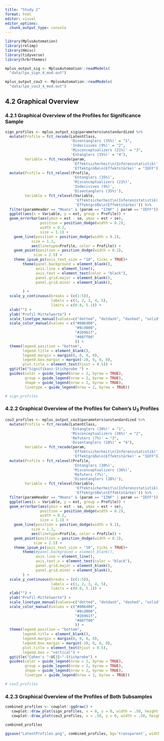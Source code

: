 ```yaml
---
title: "Study 2"
format: html
editor: visual
editor_options: 
  chunk_output_type: console
---
```


```r
library(MplusAutomation)
library(relimp)
library(Hmisc)
library(tidyverse)
library(hrbrthemes)

mplus_output_sig <- MplusAutomation::readModels(
  "data/lpa_sign_4_mod.out")

mplus_output_cou3 <- MplusAutomation::readModels(
  "data/lpa_cou3_4_mod.out")
```

## 4.2 Graphical Overview

### 4.2.1 Graphical Overview of the Profiles for Significance Sample

```r
sign_profiles <- mplus_output_sig$parameters$unstandardized %>% 
  mutate(Profile = fct_recode(LatentClass,
                              'Disentanglers (35%)' = "1",
                              'Indecisives (9%)' = "2",
                              'Misconceptualizers (21%)' = "3",
                              'Entanglers (35%)' = "4"),
         Variable = fct_recode(param,
                               'Effektsicherheit\n(Inferenzstatistik)' = "IINF",
                               'Effektgröße\n(Effektstärke)' = "IEFF")) %>%
  mutate(Profile = fct_relevel(Profile,
                               'Entanglers (35%)',
                               'Misconceptualizers (21%)',
                               'Indecisives (9%)',
                               'Disentanglers (35%)'),
         Variable = fct_relevel(Variable,
                                'Effektsicherheit\n(Inferenzstatistik)',
                                'Effektgröße\n(Effektstärke)')) %>%
  filter(paramHeader == "Means" & (param == "IINF" | param == "IEFF")) %>%
  ggplot(aes(x = Variable, y = est, group = Profile)) +
  geom_errorbar(aes(ymin = est - se, ymax = est + se),
                position = position_dodge(width = 0.2),
                width = 0.2,
                size = 1.1) +
    geom_line(position = position_dodge(width = 0.2),
            size = 1.1,
            aes(linetype=Profile, color = Profile)) +
    geom_point(position = position_dodge(width = 0.2),
             size = 2.5) +
    theme_ipsum_ps(axis_text_size = "10", ticks = TRUE)+
        theme(panel.background = element_blank(),
              axis.line = element_line(),
              axis.text = element_text(color = "black"),
              panel.grid.major = element_blank(),
              panel.grid.minor = element_blank(),
              
        ) +
  scale_y_continuous(breaks = (c(1:5)),
                     labels = c(1, 2, 3, 4, 5),
                     limits = c(0.8, 5.1)) +
  xlab("") +
  ylab("Profil-Mittelwerte") +
  scale_linetype_manual(values=c("dotted", "dotdash", "dashed", "solid"))+
  scale_color_manual(values = c("#006d00",
                                "#8cd000",
                                "#2b961f",                                 
                                "#88ff00"
                                )) +
  theme(legend.position = "bottom",
        legend.title = element_blank(),
        legend.margin = margin(0, 0, 0, 0),
        legend.box.margin = margin(-20, 0, 0, 0),
        plot.title = element_text(hjust = 0.5)) +
  ggtitle("Signifikanz-Stichprobe ") +
  guides(color = guide_legend(nrow = 2, byrow = TRUE),
         group = guide_legend(nrow = 2, byrow = TRUE),
         shape = guide_legend(nrow = 2, byrow = TRUE),
         linetype = guide_legend(nrow = 2, byrow = TRUE))

# sign_profiles
```

### 4.2.2 Graphical Overview of the Profiles for Cohen's U<sub>3</sub> Profiles

```r
cou3_profiles <- mplus_output_cou3$parameters$unstandardized %>% 
  mutate(Profile = fct_recode(LatentClass,
                              'Entanglers (30%)' = "1",
                              'Misconceptualizers (36%)' = "2",
                              'Refuters (7%)' = "3",
                              'Disentanglers (28%)' = "4"),
         Variable = fct_recode(param,
                               'Effektsicherheit\n(Inferenzstatistik)' = "IINF",
                               'Effektgröße\n(Effektstärke)' = "IEFF")) %>%
  mutate(Profile = fct_relevel(Profile,
                               'Entanglers (30%)',
                               'Misconceptualizers (36%)',
                               'Refuters (7%)',
                               'Disentanglers (28%)'),
         Variable = fct_relevel(Variable,
                                'Effektsicherheit\n(Inferenzstatistik)',
                                'Effektgröße\n(Effektstärke)')) %>%
  filter(paramHeader == "Means" & (param == "IINF" | param == "IEFF")) %>%
  ggplot(aes(x = Variable, y = est, group = Profile)) +
  geom_errorbar(aes(ymin = est - se, ymax = est + se),
                position = position_dodge(width = 0.2),
                width = 0.2,
                size = 1.1) +
    geom_line(position = position_dodge(width = 0.2),
            size = 1.1,
            aes(linetype=Profile, color = Profile)) +
    geom_point(position = position_dodge(width = 0.2),
             size = 2.5) +
    theme_ipsum_ps(axis_text_size = "10", ticks = TRUE)+
        theme(#panel.background = element_blank(),
              axis.line = element_line(),
              axis.text.x = element_text(color = "black"),
              panel.grid.major = element_blank(),
              panel.grid.minor = element_blank(),
        ) +
  scale_y_continuous(breaks = (c(1:5)),
                     labels = c(1, 2, 3, 4, 5),
                     limits = c(0.8, 5.1)) +
  xlab("") +
  ylab("Profil-Mittelwerte") +
  scale_linetype_manual(values=c("dotted", "dotdash", "dashed", "solid"))+
  scale_color_manual(values = c("#006d00",
                                "#8cd000",
                                "#2b961f",                                 
                                "#88ff00"
                                )) +
  theme(legend.position = "bottom",
        legend.title = element_blank(),
        legend.margin = margin(0, 0, 0, 0),
        legend.box.margin = margin(-20, 0, 0, 0),
        plot.title = element_text(hjust = 0.5),
        legend.box = "vertical") +
  ggtitle("Cohen's "~U[3]~"-Stichprobe") +
  guides(color = guide_legend(nrow = 2, byrow = TRUE),
         group = guide_legend(nrow = 2, byrow = TRUE),
         shape = guide_legend(nrow = 2, byrow = TRUE),
         linetype = guide_legend(nrow = 2, byrow = TRUE))

# cou3_profiles
```

### 4.2.3 Graphical Overview of the Profiles of Both Subsamples

```r

combined_profiles <- cowplot::ggdraw() +
   cowplot::draw_plot(sign_profiles, x = 0, y = 0, width = .50, height = 1) +
   cowplot::draw_plot(cou3_profiles, x = .50, y = 0, width = .50, height = 1)

combined_profiles

ggsave("LatentProfiles.png", combined_profiles, bg='transparent', width = 8.5, height = 4, dpi = 400)

```
